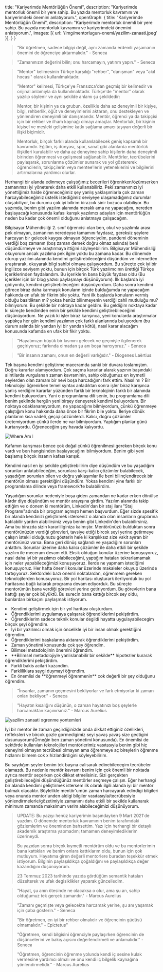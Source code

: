   title: "Kariyerimde Mentörlüğün Önemi",
  description: "Kariyerimde mentorluk önemli bir yere sahip. Bu yazıda mentorluk kavramını ve kariyerimdeki önemini anlatıyorum.",
  openGraph: {
    title: "Kariyerimde Mentörlüğün Önemi",
    description: "Kariyerimde mentorluk önemli bir yere sahip. Bu yazıda mentorluk kavramını ve kariyerimdeki önemini anlatıyorum.",
    images: [{ url: '/img/mentorlugun-onemi/yazilim-zanaati.jpeg' }],
  }
}

<Blockquote>
"Bir öğretmen, sadece bilgiyi değil, aynı zamanda erdemli yaşamanın önemini de öğrenciye aktarmalıdır." - Seneca
</Blockquote>

<Blockquote>
  "Zamanınızın değerini bilin; onu harcamayın, yatırım yapın." - Seneca
</Blockquote>

<Blockquote>
"Mentor" kelimesinin Türkçe karşılığı "rehber", "danışman" veya "akıl hocası" olarak kullanılmaktadır.

"Mentor" kelimesi, Türkçe'ye Fransızca'dan geçmiş bir kelimedir ve orijinal anlamıyla da kullanılmaktadır. Türkçe'de "mentor" olarak yazılıp söylenir ve aynı şekilde anlamı şu şekildedir:

Mentor, bir kişinin ya da grubun, özellikle daha az deneyimli bir kişiye, bilgi, rehberlik, öğüt ve deneyimlerini aktaran, onu destekleyen ve yönlendiren deneyimli bir danışmandır. Mentör, öğrenci ya da takipçisi için bir rehber ve ilham kaynağı olmayı amaçlar. Mentorluk, bir kişinin kişisel ve mesleki gelişimine katkı sağlama amacı taşıyan değerli bir ilişki biçimidir.

Mentorluk, birçok farklı alanda kullanılabilecek geniş kapsamlı bir kavramdır. Eğitim, iş dünyası, spor, sanat gibi alanlarda mentörlük ilişkileri kurulabilir ve daha az deneyime sahip kişilerin daha deneyimli birinden öğrenmesi ve gelişmesi sağlanabilir. Mentörler, tecrübelerini paylaşarak, sorunlarına çözümler sunarak ve yol göstererek öğrencilerin, takipçilerin veya mentee'lerin yeteneklerini ve bilgilerini artırmalarına yardımcı olurlar.

</Blockquote>

Herhangi bir alanda edinmeye çalıştığımız becerileri öğrenirken/özümserken zamanımızı iyi yöneterek daha etkili kullanabiliriz. Peki zamanımızı iyi yönettiğimiz halde öğreneceğimiz şey yanlış yaklaşımlarla çok zaman harcayabileceğimiz üstelik istediğimiz seviyeye ulaşamadığımız durumlar oluşabiliyor, bu durumu çok iyi bilirim birazcık sinir bozucu olabiliyor. Bu yazımda, benim gibi yazılım alanında meraklı ama ne yapacağını, nereden başlayacağı konusunda kafası karışık yazılımcı adayları için mentörlüğün neden bu kadar çok önemli olduğunu anlatmaya çalışacağım.

Bilgisayar Mühendisliği 2. sınıf öğrencisi olan ben, okul ve yazılımla arası pek olmayan, zamanının neredeyse tamamını faydasız, gereksiz şeylere harcayan bir gelecek kaygısı olmayan öğrenciydim, pandemi döneminin verdiği boş zamanın (boş zaman demek doğru olmaz aslında) beni düşündürmeye ve araştırmaya ittiğini söyleyebilirim. Bilgisayar Mühendisliği okuyorum ancak yazılıma pek ilgim yoktu bu zamana kadar.
Bu dönemde oturup yazılım alanında kendimi geliştirebileceğimi düşündüm ve internetten araştırarak, okuyarak bilgi sahibi olmaya çalışıyordum. Bu süreçte çok iyi bir İngilizce seviyem yoktu, bunun için birçok Türk yazılımcının ürettiği Türkçe içeriklerinden faydalandım. Bu içeriklerin bana büyük faydası oldu (Bu içerikler için bir blog yazısı paylaşmayı düşünüyorum). İlk başlarda iyi gidiyordu, kendimi geliştirebileceğimi düşünüyordum. Daha sonra kendimi görece biraz daha karmaşık konuların içinde bulduğumda ne yapacağım hakkında en ufak bir fikrim bile yoktu. Yani ilk başlarda konuların vermiş olduğu basitlikten mi? yoksa henüz bilinmeyenin verdiği cahil mutluluğu mu? bilmiyorum. Bu şekilde bir noktaya kadar geldim. Bu geldiğim noktaya kadar ki süreçte kendimden emin bir şekilde kendimi geliştirebileceğimi düşünüyordum. Ne yazık ki işler biraz karışınca, yeni konularda araştırmalar yaptıkça her gün kendimi yazılımın çok farklı alanlarında buluyordum (bu durum aslında bir yandan iyi bir yandan kötü), nasıl karar alacağım konusunda kafamda en ufak bir fikir yoktu.

<Blockquote>
"Hayatımızın büyük bir kısmını gelecek ve geçmişle ilgilenerek geçiriyoruz; farkında olmadan şu anı boşa harcıyoruz." - Seneca
</Blockquote>

<Blockquote>
  "Bir insanın zamanı, onun en değerli varlığıdır." - Diogenes Laërtius
</Blockquote>

Tek başına kendimi geliştirme maceramda sanki bir duvara toslamıştım. Doğru kararlar alamıyordum. Çok saçma kararlar alarak yazının başındaki alintilarda vurgulanan zaman kavraminin, sahip olduğumuz en kıymetli seylerden olan zamanı bir nevi boşa harcadığımı fark ettim. Nasıl mı ? Bir teknolojiyi öğrenirken temel syntax anladıktan sonra işler biraz karışınca yanlış verdiğim kararlar yüzünden farklı bir teknolojinin farklı bir alanında kendimi buluyordum. Yani o programlama dili senin, bu programlama dili benim şeklinde hergün yeni birşey deneyerek kendimi buluyordum. Bir noktaya odaklanamıyordum, ne yapacağımı bilmiyordum, çünkü öğrenmeye çalıştığım konu hakkında daha önce bir fikrim bile yoktu. İleriye dönük planlarım kısa vadeli, geçiçi çözümlerdi. Kalıcı, doğru çözümler üretemiyordum çünkü ilerde ne var bilmiyordum. Yaptığım planlar günü kurtarıyordu. Öğreneceğim şey havada kalıyordu.

<Image  alt="Where Am I" src="/img/mentorlugun-onemi/where-am-i.gif" width={1600} height={800}/>

Kafamın karışması bence çok doğal çünkü öğrenilmesi gereken birçok konu vardı ve ben hangisinden başlayacağımı bilmiyordum. Benim gibi yeni başlamış birçok insanın kafası karışık.

Kendimi nasıl en iyi şekilde geliştirebilirim diye düşündüm ve bu yaşadığım sorunları anlatabileceğim, sorunlara karşı kalıcı çözümler bulabilecek, yaşadığım sorunları bilen ve doğru yaklaşımlar ile beni bilinçlendirecek bir mentörün olması gerektiğini düşündüm. Yoksa kendimi yine farklı bir programlama dilinde veya framework'te bulabilirdim.

Yaşadığım sorunlar nedeniyle boşa giden zamandan ne kadar erken dönülse kârdır diye düşündüm ve mentör arayışına girdim. Yazılım alanında takip ettiğim ve o donem ki mentörüm, Linkedin'dan bir staj ilanı "Staj Programı"adında bir program açmıştı hemen başvurdum. Eğer sizde spesifik bir alanda kendinizi geliştirmek isterseniz o alanda olan insanların gruplarına katılabilir yardım alabilirsiniz veya benim gibi Linkedin'den bulabilirsiniz. Ama bu birazda sizin kararliliginiza kalmıştır. Mentörünüzü bulduktan sonra mentörünüzün verdiği görevleri, tavsiye ettiği bircok seyi yerine getirmeye çalışın istekli olduğunuzu gösterin hele ki karşılıksız size vakit ayıran bir mentörünüz varsa. Bana geri dönüş sağlandı ve yaşadığım sorunları anlattım. Sorunlar üzerine daha kalıcı çözümler ile daha etkili bir şekilde yazılım ile meceram devam etti. Eksik olduğun konular üzerine konuşuyoruz, nasıl daha iyi bir yazılımcı olabileceğimi, yaptığım hataları tekrarlamamak için neler yapabileceğimizi konuşuyoruz. İlerde ne yapmam istediğimi konuşuyoruz. Her hafta önemli konular üzerinde makaleler okuyup üzerinde tartışıyoruz. Sektördeki bazı önemli noktalardan, öğrenmem gereken teknolojilerden konusuyoruz. Bir yol haritası oluşturark ilerliyorduk bu yol haritasına bağlı kalarak programa devam ediyorduk.
Bu süreçte mentorümün bana verdiği görevleri yerine getiriyordum. Bu görevlerin bana kattığı şeyler çok büyüktü. Bu surecin bana kattığı bircok sey oldu, bunlardan birkaçını paylaşmak istiyorum.

<li>Kendimi geliştirmek için bir yol haritası oluşturdum.</li>
<li>Öğrendiklerimi uygulamaya çalışarak öğrendiklerimi pekiştirdim.</li>
<li>Öğrendiklerim sadece teknik konular degildi hayatta uygulayabilecegim birçok şeyi öğrendim.</li>
<li>İyi bir yazılımcı olmak için öncelikle iyi bir insan olmak gerektiğini öğrendim.</li>
<li>Öğrendiklerimi başkalarına aktararak öğrendiklerimi pekiştirdim.</li>
<li>Zaman yönetimi konusunda çok şey öğrendim.</li>
<li>Bilimsel metadolojinin önemini öğrendim.</li>
<li>**Bilimsel metadolojiyle yanlislanabilir bir sekilde** hipotezler kurarak öğrendiklerimi pekiştirdim.</li>
<li>Farkli bakis acilari kazandim.</li>
<li>Farkliliklara saygi duymayi öğrendim.</li>
<li>En önemlisi de **öğrenmeyi öğrenmenin** cok değerli bir şey olduğunu öğrendim.</li>

<Blockquote>
"İnsanlar, zamanın geçmesini bekliyorlar ve fark etmiyorlar ki zaman onları bekliyor."  - Seneca
</Blockquote>
<Blockquote>
"Hayatın kısalığını düşünün, o zaman hayatınızı boş şeylerle harcamaktan kaçınırsınız." - Marcus Aurelius
</Blockquote>

<Image  alt="yazilim zanaati ogrenme yontemleri" src="/img/mentorlugun-onemi/yazilim-zanaati.jpeg" width={1600} height={800}/>

İyi bir mentor ile zaman geçirdiğinizde onda dikkat ettiginiz özellikleri, refleksleri ve bircok gozle gormedigimiz seyi yavaş yavaş size gectigini dusunuyorum(Örneğin ben zaman yönetimi konusunda). En önemlisi de sektörde kullanılan teknolojileri mentörlerimiz vasıtasıyla benim gibi hiç deneyimi olmayan tecrübesi olmayan ama öğrenmeye aç bireylerin öğrenme hızlarını bilmem cok x hizlandirdigini söyleyebilirim.

Bu saydığım şeyler benim tek başına calisarak edinebilecegim tecrübeler olamazdı. Bu nedenle mentör kavramı benim için çok önemli bir noktada ayrıca mentör seçerken çok dikkat etmelisiniz. Sizi gerçekten geliştirebileceğini düşündüğünüz mentörler seçmeye çalışın. Eğer herhangi bir alanda kendimi geliştirmek istersem ilk olarak ilgili alanda iyi bir mentör bulmak olacaktır. Böylelikle mentör'umün zaman harcayarak edindigi bilgileri veya onunda mentor'unden aldigi bilgiler vasıtasıyla/tecrübesiyle yönlendirmelerle/gözetimiyle zamanımı daha etkili bir şekilde kullanarak minimum zamanda maksimum verim alabileceğimizi düşünüyorum.

<Blockquote>
UPDATE:
Bu yazıyı henüz kariyerimin başındayken 9 Mart 2021'de yazdım. O dönemde mentorluk kavramının benim tarafımdaki gözlemlerim ve öneminden bahsettim. Yazı için herhangi bir detaylı akademik araştırma yapmadım; tamamen deneyimlediklerim üzerineydi.

Bu yazıdan sonra birçok kıymetli mentörüm oldu ve bu mentorlerimin bana kattıkları ve benim onlara kattıklarım oldu, bunun için çok mutluyum. Hayatıma giren değerli mentorlere buradan teşekkür etmek istiyorum. Bilginin paylaşıldıkça çoğaldığını ve paylaşıldıkça değer kazandığını düşünüyorum.

23 Temmuz 2023 tarihinde yazıda gördüğüm semantik hataları düzelterek ve ufak degisiklikler yaparak güncelledim.

</Blockquote>

<Blockquote>
"Hayat, şu anın ötesinde ne olacaksa o olur, ama şu an, sahip olduğumuz tek gerçek zamandır." - Marcus Aurelius

"Zamanı geçmişte veya gelecekte harcamak yerine, şu anı yaşamak için çaba gösterin." - Seneca

"Bir öğretmen, en iyi bir rehber olmalıdır ve öğrencinin güdüsü olmamalıdır." - Epictetus"

"Öğretmen, kendi bilgisini öğrenciyle paylaşırken öğrencinin de düşüncelerini ve bakış açısını değerlendirmeli ve anlamalıdır." - Seneca

"Öğretmen, öğrencinin öğrenme yolunda kendi iç sesine kulak vermesine yardımcı olmalı ve onu kendi iç bilgelik kaynağına yönlendirmelidir." - Marcus Aurelius

</Blockquote>

